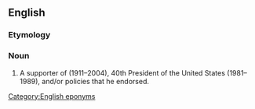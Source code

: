==English==

===Etymology===
{{suffix|Reagan|ite|lang=en}}

===Noun===
{{en-noun}}

# A supporter of {{w|Ronald Reagan}} (1911–2004), 40th President of the United States (1981–1989), and/or policies that he endorsed.

[[Category:English eponyms]]